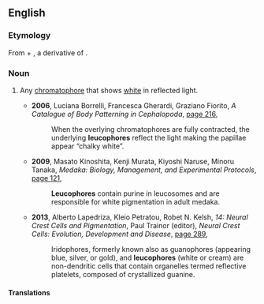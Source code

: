 ==English==

===Etymology===
From {{etyl|grc|en}} {{term|λευκός||white|lang=grc}} + {{term|-φόρος||bearing|lang=grc}}, a derivative of {{term|φέρειν||to bear, to carry|lang=grc}}.

===Noun===
{{en-noun}}

# {{context|histology|lang=en}} Any [[chromatophore]] that shows [[white]] in reflected light.
#* '''2006''', Luciana Borrelli, Francesca Gherardi, Graziano Fiorito, ''A Catalogue of Body Patterning in Cephalopoda'', [http://books.google.com.au/books?id=CW5RKQEL7-EC&pg=PA216&dq=%22leucophore%22%7C%22leucophores%22&hl=en&sa=X&ei=ui8xU4PnNoqWkwXOh4CYDg&redir_esc=y#v=onepage&q=%22leucophore%22%7C%22leucophores%22&f=false page 216],
#*: When the overlying chromatophores are fully contracted, the underlying '''leucophores''' reflect the light making the papillae appear “chalky white”.
#* '''2009''', Masato Kinoshita, Kenji Murata, Kiyoshi Naruse, Minoru Tanaka, ''Medaka: Biology, Management, and Experimental Protocols'', [http://books.google.com.au/books?id=z6JBkqBNURQC&pg=PA121&dq=%22leucophore%22%7C%22leucophores%22&hl=en&sa=X&ei=ui8xU4PnNoqWkwXOh4CYDg&redir_esc=y#v=onepage&q=%22leucophore%22%7C%22leucophores%22&f=false page 121],
#*: '''Leucophores''' contain purine in leucosomes and are responsible for white pigmentation in adult medaka.
#* '''2013''', Alberto Lapedriza, Kleio Petratou, Robet N. Kelsh, ''14: Neural Crest Cells and Pigmentation'', Paul Trainor (editor), ''Neural Crest Cells: Evolution, Development and Disease'', [http://books.google.com.au/books?id=QckxAQAAQBAJ&pg=PA289&dq=%22leucophore%22%7C%22leucophores%22&hl=en&sa=X&ei=ui8xU4PnNoqWkwXOh4CYDg&redir_esc=y#v=onepage&q=%22leucophore%22%7C%22leucophores%22&f=false page 289],
#*: Iridophores, formerly known also as guanophores (appearing blue, silver, or gold), and '''leucophores''' (white or cream) are non-dendritic cells that contain organelles termed reflective platelets, composed of crystallized guanine.

====Translations====
{{trans-top|chromatophore that reflects white light}}
{{trans-mid}}
{{trans-bottom}}